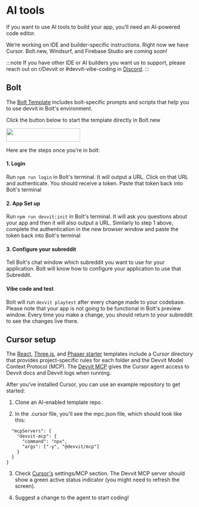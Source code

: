 # AI tools

If you want to use AI tools to build your app, you’ll need an AI-powered code editor.

We’re working on IDE and builder-specific instructions. Right now we have Cursor. Bolt.new, Windsurf, and Firebase Studio are coming soon!

:::note
If you have other IDE or AI builders you want us to support, please reach out on r/Devvit or #devvit-vibe-coding in [Discord](https://discord.com/invite/R7yu2wh9Qz).
:::

## Bolt

The [Bolt Template](https://bolt.new/github.com/reddit/devvit-react-starter-experimental) includes bolt-specific prompts and scripts that help you to use devvit in Bolt's environment.

Click the button below to start the template directly in Bolt.new

<a target="\_blank" href="https://bolt.new/github.com/reddit/devvit-bolt-starter-experimental">
  <img
    height="36px"
    width="199px"
    src={require('../assets/ai-tools/open-in-bolt-2x.png').default}
  />
</a>

Here are the steps once you’re in bolt:

#### 1. Login

Run `npm run login` in Bolt's terminal. It will output a URL. Click on that URL and authenticate. You should receive a token. Paste that token back into Bolt's terminal

#### 2. App Set up

Run `npm run devvit:init` in Bolt's terminal. It will ask you questions about your app and then it will also output a URL. Similarly to step 1 above, complete the authentication in the new browser window and paste the token back into Bolt's terminal

#### 3. Configure your subreddit

Tell Bolt's chat window which subreddit you want to use for your application. Bolt will know how to configure your application to use that Subreddit.

#### Vibe code and test

Bolt will run `devvit playtest` after every change made to your codebase. Please note that your app is not going to be functional in Bolt's preview window. Every time you make a change, you should return to your subreddit to see the changes live there.

## Cursor setup

The [React](https://github.com/reddit/devvit-react-starter-experimental), [Three.js](https://github.com/reddit/devvit-threejs-starter-experimental), and [Phaser starter](https://github.com/reddit/devvit-phaser-starter-experimental) templates include a Cursor directory that provides project-specific rules for each folder and the Devvit Model Context Protocol (MCP). The [Devvit MCP](https://github.com/reddit/devvit-mcp) gives the Cursor agent access to Devvit docs and Devvit logs when running.

After you’ve installed Cursor, you can use an example repository to get started:

1. Clone an AI-enabled template repo.

2. In the .cursor file, you’ll see the mpc.json file, which should look like this:

```tsx{
  "mcpServers": {
    "devvit-mcp": {
      "command": "npx",
      "args": ["-y", "@devvit/mcp"]
    }
  }
}
```

3. Check [Cursor's](https://www.cursor.com/) settings/MCP section. The Devvit MCP server should show a green active status indicator (you might need to refresh the screen).

4. Suggest a change to the agent to start coding!
